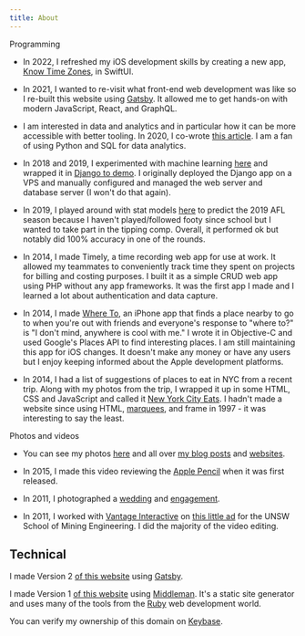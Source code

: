 ```yaml
---
title: About
---
```


Programming

- In 2022, I refreshed my iOS development skills by creating a new app, [Know Time Zones][22], in SwiftUI.

- In 2021, I wanted to re-visit what front-end web development was like so I re-built this website using [Gatsby][21]. It allowed me to get hands-on with modern JavaScript, React, and GraphQL.

- I am interested in data and analytics and in particular how it can be more accessible with better tooling. In 2020, I co-wrote [this article][1a]. I am a fan of using Python and SQL for data analytics.

- In 2018 and 2019, I experimented with machine learning [here][16] and wrapped it in [Django to demo][16b]. I originally deployed the Django app on a VPS and manually configured and managed the web server and database server (I won't do that again).

- In 2019, I played around with stat models [here][16a] to predict the 2019 AFL season because I haven't played/followed footy since school but I wanted to take part in the tipping comp. Overall, it performed ok but notably did 100% accuracy in one of the rounds.

- In 2014, I made Timely, a time recording web app for use at work. It allowed my teammates to conveniently track time they spent on projects for billing and costing purposes. I built it as a simple CRUD web app using PHP without any app frameworks. It was the first app I made and I learned a lot about authentication and data capture.

- In 2014, I made [Where To][1], an iPhone app that finds a place nearby to go to when you're out with friends and everyone's response to "where to?" is "I don't mind, anywhere is cool with me." I wrote it in Objective-C and used Google's Places API to find interesting places. I am still maintaining this app for iOS changes. It doesn't make any money or have any users but I enjoy keeping informed about the Apple development platforms.

- In 2014, I had a list of suggestions of places to eat in NYC from a recent trip. Along with my photos from the trip, I wrapped it up in some HTML, CSS and JavaScript and called it [New York City Eats][2]. I hadn't made a website since using HTML, [marquees][2a], and frame in 1997 - it was interesting to say the least.

Photos and videos

- You can see my photos [here][5] and all over [my blog posts][6] and [websites][7].

- In 2015, I made this video reviewing the [Apple Pencil][17] when it was first released.

- In 2011, I photographed a [wedding][8] and [engagement][9].

- In 2011, I worked with [Vantage Interactive][3] on [this little ad][4] for the UNSW School of Mining Engineering. I did the majority of the video editing.


## Technical

I made Version 2 [of this website][20] using [Gatsby][21].

I made Version 1 [of this website][10] using [Middleman][11]. It's a static site generator and uses many of the tools from the [Ruby][12] web development world.

You can verify my ownership of this domain on [Keybase][19].


[1a]: https://platform.deloitte.com.au/articles/transform-your-data-with-dbt-and-serverless-architecture
[1]:	https://robli.org/where-to/
[2]:	https://robli.org/nyc-eats/
[2a]: https://developer.mozilla.org/en-US/docs/Web/HTML/Element/marquee
[3]:	http://vantageinteractive.com.au
[4]:	https://youtu.be/tD-A73i4UM4
[5]:	/photos
[6]:	/blog
[7]:	https://robli.org/nyc-eats/
[8]:	/blog/2011-12-01-Wedding-Sandy-Raph/
[9]:	/blog/2011-12-22-Engaged-Wendy-Nicol/
[10]:	/blog/2015-08-23-a-new-website-and-10-years-on-the-mac/
[11]:	https://middlemanapp.com
[12]:	https://www.ruby-lang.org/en/
[13]:	https://twitter.com/itsrobli
[14]:	https://www.instagram.com/itsrobli/
[15]: https://github.com/itsrobli
[16]: https://github.com/itsrobli/depreciation-rate-classifier
[16a]: https://github.com/itsrobli/afl-tipping-poisson
[16b]: https://github.com/itsrobli/kv-depreciation-rate-classifier
[17]: https://youtu.be/RP-18X8IR5s
[18]: https://www.linkedin.com/in/itsrobli/
[19]: https://keybase.io/robli
[20]: /
[21]: https://www.gatsbyjs.com
[22]: https://apps.apple.com/app/know-time-zones/id1626299302